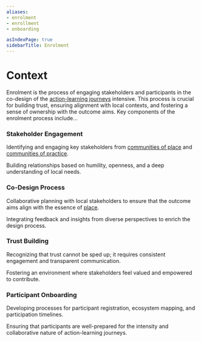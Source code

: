 ```yaml
---
aliases:
- enrolment
- enrollment
- onboarding

asIndexPage: true
sidebarTitle: Enrolment
---
```



# Context
Enrolment is the process of engaging stakeholders and participants in the co-design of the [action-learning journeys](/patterns/action-learning%20journeys.md) intensive. This process is crucial for building trust, ensuring alignment with local contexts, and fostering a sense of ownership with the outcome aims. Key components of the enrolment process include...

<Steps>

### Stakeholder Engagement
Identifying and engaging key stakeholders from [communities of place](collaborators/communities%20of%20place/hubs.md) and [communities of practice](collaborators/communities%20of%20practice/practice%20networks.md).

Building relationships based on humility, openness, and a deep understanding of local needs.

### Co-Design Process
Collaborative planning with local stakeholders to ensure that the outcome aims align with the essence of [place](/glossary/Place.md).

Integrating feedback and insights from diverse perspectives to enrich the design process.

### Trust Building
Recognizing that trust cannot be sped up; it requires consistent engagement and transparent communication.

Fostering an environment where stakeholders feel valued and empowered to contribute.

### Participant Onboarding
Developing processes for participant registration, ecosystem mapping, and participation timelines.

Ensuring that participants are well-prepared for the intensity and collaborative nature of action-learning journeys.

</Steps>
